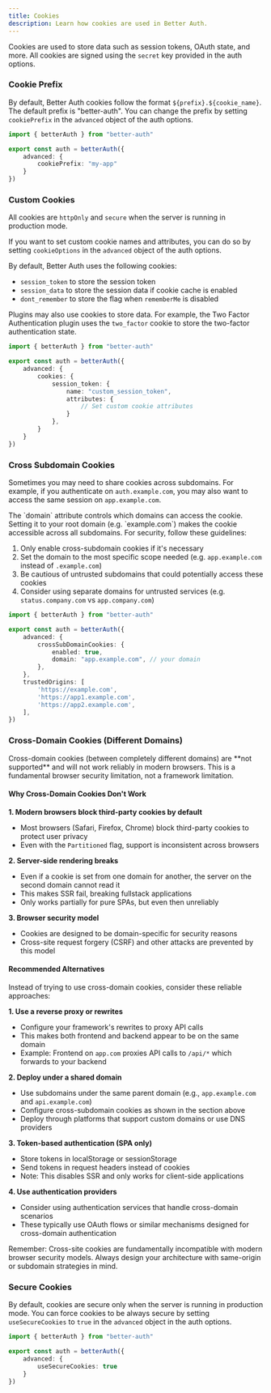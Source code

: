 ```yaml
---
title: Cookies
description: Learn how cookies are used in Better Auth.
---
```


Cookies are used to store data such as session tokens, OAuth state, and more. All cookies are signed using the `secret` key provided in the auth options.

### Cookie Prefix

By default, Better Auth cookies follow the format `${prefix}.${cookie_name}`. The default prefix is "better-auth". You can change the prefix by setting `cookiePrefix` in the `advanced` object of the auth options.

```ts title="auth.ts"
import { betterAuth } from "better-auth"

export const auth = betterAuth({
    advanced: {
        cookiePrefix: "my-app"
    }
})
```

### Custom Cookies

All cookies are `httpOnly` and `secure` when the server is running in production mode.

If you want to set custom cookie names and attributes, you can do so by setting `cookieOptions` in the `advanced` object of the auth options.

By default, Better Auth uses the following cookies:

- `session_token` to store the session token
- `session_data` to store the session data if cookie cache is enabled
- `dont_remember` to store the flag when `rememberMe` is disabled

Plugins may also use cookies to store data. For example, the Two Factor Authentication plugin uses the `two_factor` cookie to store the two-factor authentication state.

```ts title="auth.ts"
import { betterAuth } from "better-auth"

export const auth = betterAuth({
    advanced: {
        cookies: {
            session_token: {
                name: "custom_session_token",
                attributes: {
                    // Set custom cookie attributes
                }
            },
        }
    }
})
```

### Cross Subdomain Cookies

Sometimes you may need to share cookies across subdomains. 
For example, if you authenticate on `auth.example.com`, you may also want to access the same session on `app.example.com`.

<Callout type="warn">
The `domain` attribute controls which domains can access the cookie. Setting it to your root domain (e.g. `example.com`) makes the cookie accessible across all subdomains. For security, follow these guidelines:

1. Only enable cross-subdomain cookies if it's necessary
2. Set the domain to the most specific scope needed (e.g. `app.example.com` instead of `.example.com`)
3. Be cautious of untrusted subdomains that could potentially access these cookies
4. Consider using separate domains for untrusted services (e.g. `status.company.com` vs `app.company.com`)
</Callout>

```ts title="auth.ts"
import { betterAuth } from "better-auth"

export const auth = betterAuth({
    advanced: {
        crossSubDomainCookies: {
            enabled: true,
            domain: "app.example.com", // your domain
        },
    },
    trustedOrigins: [
        'https://example.com',
        'https://app1.example.com',
        'https://app2.example.com',
    ],
})
```
### Cross-Domain Cookies (Different Domains)

<Callout type="error">
Cross-domain cookies (between completely different domains) are **not supported** and will not work reliably in modern browsers. This is a fundamental browser security limitation, not a framework limitation.
</Callout>

#### Why Cross-Domain Cookies Don't Work

**1. Modern browsers block third-party cookies by default**
- Most browsers (Safari, Firefox, Chrome) block third-party cookies to protect user privacy
- Even with the `Partitioned` flag, support is inconsistent across browsers

**2. Server-side rendering breaks**
- Even if a cookie is set from one domain for another, the server on the second domain cannot read it
- This makes SSR fail, breaking fullstack applications
- Only works partially for pure SPAs, but even then unreliably

**3. Browser security model**
- Cookies are designed to be domain-specific for security reasons
- Cross-site request forgery (CSRF) and other attacks are prevented by this model

#### Recommended Alternatives

Instead of trying to use cross-domain cookies, consider these reliable approaches:

**1. Use a reverse proxy or rewrites**
- Configure your framework's rewrites to proxy API calls
- This makes both frontend and backend appear to be on the same domain
- Example: Frontend on `app.com` proxies API calls to `/api/*` which forwards to your backend

**2. Deploy under a shared domain**
- Use subdomains under the same parent domain (e.g., `app.example.com` and `api.example.com`)
- Configure cross-subdomain cookies as shown in the section above
- Deploy through platforms that support custom domains or use DNS providers

**3. Token-based authentication (SPA only)**
- Store tokens in localStorage or sessionStorage
- Send tokens in request headers instead of cookies
- Note: This disables SSR and only works for client-side applications

**4. Use authentication providers**
- Consider using authentication services that handle cross-domain scenarios
- These typically use OAuth flows or similar mechanisms designed for cross-domain authentication

<Callout type="info">
Remember: Cross-site cookies are fundamentally incompatible with modern browser security models. Always design your architecture with same-origin or subdomain strategies in mind.
</Callout>

### Secure Cookies

By default, cookies are secure only when the server is running in production mode. You can force cookies to be always secure by setting `useSecureCookies` to `true` in the `advanced` object in the auth options.

```ts title="auth.ts"
import { betterAuth } from "better-auth"

export const auth = betterAuth({
    advanced: {
        useSecureCookies: true
    }
})
```